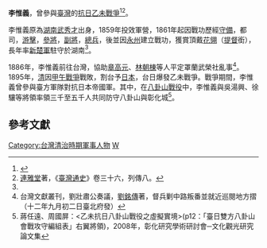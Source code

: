 '''李惟義'''{{BD|？||1901年||}}，曾參與[[臺灣|臺灣]]的[[抗日|抗日]][[乙未戰爭|乙未戰爭]]<ref name="軍機處檔摺件">{{cite web |language=zh-tw |url=http://catalog.digitalarchives.tw/dacs5/System/Exhibition/Detail.jsp?OID=420125 | title=咨軍機處為奉批記名總兵李惟義留於湖南差遣委用請查照 |publisher=臺灣數位典藏與數位學習網站 |date= |accessdate=2011-02-15}}</ref><ref>[[連雅堂|連雅堂]]著，《[[臺灣通史|臺灣通史]]》卷三十六，列傳八。</ref>。

李惟義原為[[湖南|湖南]][[武秀才|武秀才]]出身，1859年投效軍營，1861年起因戰功歷經[[守備|守備]]，都司，[[游擊_(官名)|游擊]]，[[參將|參將]]，[[副將|副將]]，[[總兵|總兵]]，後並因[[永州|永州]]建立戰功，獲賞頂戴[[花翎|花翎]]（[[提督|提督]]銜），長年率[[新楚軍|新楚軍]]駐守於湖南<ref name="軍機處檔摺件"/>。

1886年，李惟義前往台灣，協助[[章高元|章高元]]、[[林朝棟|林朝棟]]等人平定罩蘭武榮社亂事<ref>台灣文獻叢刊，劉壯肅公奏議，[[劉銘傳|劉銘傳]]著，督兵剿中路叛番並就近巡閱地方摺（十二年九月初二日臺北府發）</ref>。1895年，[[清|清]]因[[甲午戰爭|甲午戰爭]]戰敗，割台予[[日本|日本]]，台日爆發乙未戰爭。戰爭期間，李惟義曾參與臺方軍隊對抗日本帝國軍。其中，在[[八卦山戰役|八卦山戰役]]中，李惟義與吳湯興、徐驤等將領率領三千至五千人共同防守八卦山與彰化城<ref>蔣任遠、周國屏：<乙未抗日八卦山戰役之虛擬實境>(p12：「臺日雙方八卦山會戰攻守編組表」右翼將領)，2008年，彰化研究學術研討會─文化觀光研究論文集</ref>。

== 參考文獻 ==
<div class="references-small">
<references />
</div>

{{清朝人物小作品}}
[[Category:台灣清治時期軍事人物|Category:台灣清治時期軍事人物]]
[[Category:李姓|W]]